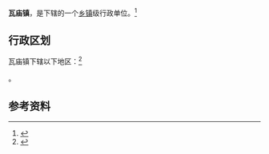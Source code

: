{{中国乡级行政区|61/09/24/113/000}}

'''瓦庙镇'''，是{{PRC admin/fullname|61/09/24/113/000|3}}下辖的一个[[乡镇|乡镇]]级行政单位。<ref>{{PRC admin/ref sgc|{{PRC admin/parent|61/09/24/113/000}}}}</ref>

== 行政区划 ==

瓦庙镇下辖以下地区：<ref>{{PRC admin/ref sgc|61/09/24/113/000}}</ref>

{{PRC admin/children|61/09/24/113/000}}。

== 参考资料 ==

{{reflist}}

{{行政区划小作品}}
{{PRC admin/navcat|61/09/24/113/000}}